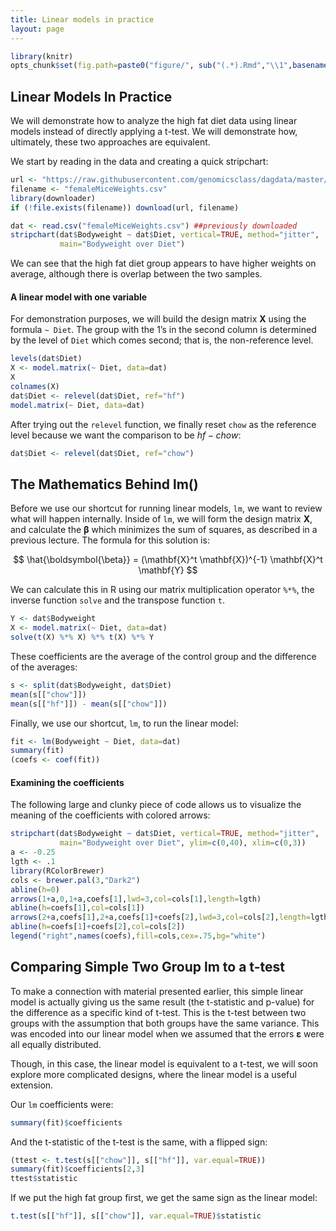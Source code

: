 ```yaml
---
title: Linear models in practice
layout: page
---
```


```r
library(knitr)
opts_chunk$set(fig.path=paste0("figure/", sub("(.*).Rmd","\\1",basename(knitr:::knit_concord$get('infile'))), "-"))
```

## Linear Models In Practice

We will demonstrate how to analyze the high fat diet data using linear models instead of directly applying a t-test. We will demonstrate how, ultimately, these two approaches are equivalent. 

We start by reading in the data and creating a quick stripchart:

```r
url <- "https://raw.githubusercontent.com/genomicsclass/dagdata/master/inst/extdata/femaleMiceWeights.csv"
filename <- "femaleMiceWeights.csv"
library(downloader)
if (!file.exists(filename)) download(url, filename)
```

```r
dat <- read.csv("femaleMiceWeights.csv") ##previously downloaded
stripchart(dat$Bodyweight ~ dat$Diet, vertical=TRUE, method="jitter",
           main="Bodyweight over Diet")
```

We can see that the high fat diet group appears to have higher weights on average, although there is overlap between the two samples.

#### A linear model with one variable

For demonstration purposes, we will build the design matrix $\mathbf{X}$ using the formula `~ Diet`. The group with the 1's in the second column is determined by the level of `Diet` which comes second; that is, the non-reference level. 

```r
levels(dat$Diet)
X <- model.matrix(~ Diet, data=dat)
X
colnames(X)
dat$Diet <- relevel(dat$Diet, ref="hf")
model.matrix(~ Diet, data=dat)
```

After trying out the `relevel` function, we finally reset `chow` as the reference level because we want the comparison to be $hf - chow$:

```r
dat$Diet <- relevel(dat$Diet, ref="chow")
```

## The Mathematics Behind lm()

Before we use our shortcut for running linear models, `lm`, we want to review what will happen internally. Inside of `lm`, we will form the design matrix $\mathbf{X}$, and calculate the $\boldsymbol{\beta}$ which minimizes the sum of squares, as described in a previous lecture. The formula for this solution is:

$$ \hat{\boldsymbol{\beta}} = (\mathbf{X}^t \mathbf{X})^{-1} \mathbf{X}^t \mathbf{Y} $$

We can calculate this in R using our matrix multiplication operator `%*%`, the inverse function `solve` and the transpose function `t`.


```r
Y <- dat$Bodyweight
X <- model.matrix(~ Diet, data=dat)
solve(t(X) %*% X) %*% t(X) %*% Y
```

These coefficients are the average of the control group and the difference of the averages:


```r
s <- split(dat$Bodyweight, dat$Diet)
mean(s[["chow"]])
mean(s[["hf"]]) - mean(s[["chow"]])
```

Finally, we use our shortcut, `lm`, to run the linear model:

```r
fit <- lm(Bodyweight ~ Diet, data=dat)
summary(fit)
(coefs <- coef(fit))
```

#### Examining the coefficients

The following large and clunky piece of code allows us to visualize the meaning of the coefficients with colored arrows:

```r
stripchart(dat$Bodyweight ~ dat$Diet, vertical=TRUE, method="jitter",
           main="Bodyweight over Diet", ylim=c(0,40), xlim=c(0,3))
a <- -0.25
lgth <- .1
library(RColorBrewer)
cols <- brewer.pal(3,"Dark2")
abline(h=0)
arrows(1+a,0,1+a,coefs[1],lwd=3,col=cols[1],length=lgth)
abline(h=coefs[1],col=cols[1])
arrows(2+a,coefs[1],2+a,coefs[1]+coefs[2],lwd=3,col=cols[2],length=lgth)
abline(h=coefs[1]+coefs[2],col=cols[2])
legend("right",names(coefs),fill=cols,cex=.75,bg="white")
```

## Comparing Simple Two Group lm to a t-test

To make a connection with material presented earlier, this simple linear model is actually giving us the same result (the t-statistic and p-value) for the difference as a specific kind of t-test. This is the t-test between two groups with the assumption that both groups have the same variance. This was encoded into our linear model when we assumed that the errors $\boldsymbol{\varepsilon}$ were all equally distributed.

Though, in this case, the linear model is equivalent to a t-test, we will soon explore more complicated designs, where the linear model is a useful extension.

Our `lm` coefficients were:

```r
summary(fit)$coefficients
```

And the t-statistic of the t-test is the same, with a flipped sign:

```r
(ttest <- t.test(s[["chow"]], s[["hf"]], var.equal=TRUE))
summary(fit)$coefficients[2,3]
ttest$statistic
```

If we put the high fat group first, we get the same sign as the linear model:

```r
t.test(s[["hf"]], s[["chow"]], var.equal=TRUE)$statistic
```

